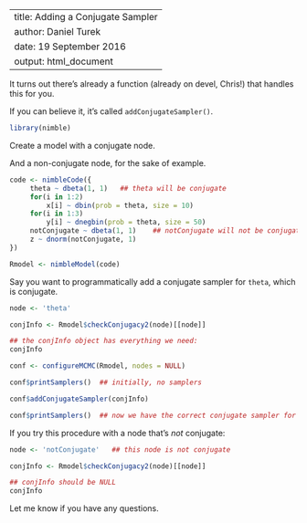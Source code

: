 
---
title: Adding a Conjugate Sampler
author: Daniel Turek
date: 19 September 2016
output: html_document
---


<!---
danielturek.github.io/public/folder/fileName.Rmd
-->


It turns out there's already a function (already on devel, Chris!)
that handles this for you.

If you can believe it, it's called `addConjugateSampler()`.

```r
library(nimble)
```

Create a model with a conjugate node.

And a non-conjugate node, for the sake of example.


```r

code <- nimbleCode({
     theta ~ dbeta(1, 1)   ## theta will be conjugate
     for(i in 1:2)
         x[i] ~ dbin(prob = theta, size = 10)
     for(i in 1:3)
         y[i] ~ dnegbin(prob = theta, size = 50)
     notConjugate ~ dbeta(1, 1)    ## notConjugate will not be conjugate
     z ~ dnorm(notConjugate, 1)
})

Rmodel <- nimbleModel(code)
```


Say you want to programmatically add a conjugate sampler for `theta`,
which is conjugate.

```r
node <- 'theta'

conjInfo <- Rmodel$checkConjugacy2(node)[[node]]

## the conjInfo object has everything we need:
conjInfo

conf <- configureMCMC(Rmodel, nodes = NULL)

conf$printSamplers()  ## initially, no samplers

conf$addConjugateSampler(conjInfo)

conf$printSamplers()  ## now we have the correct conjugate sampler for 'theta'

```

If you try this procedure with a node that's *not* conjugate:


```r

node <- 'notConjugate'   ## this node is not conjugate

conjInfo <- Rmodel$checkConjugacy2(node)[[node]]

## conjInfo should be NULL
conjInfo

```

Let me know if you have any questions.

\

\



